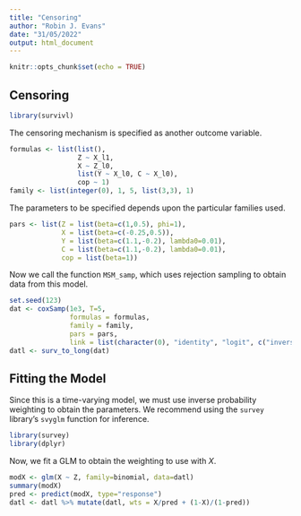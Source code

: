 ```yaml
---
title: "Censoring"
author: "Robin J. Evans"
date: "31/05/2022"
output: html_document
---
```


```r
knitr::opts_chunk$set(echo = TRUE)
```

## Censoring

```r
library(survivl)
```

The censoring mechanism is specified as another outcome variable.

```r
formulas <- list(list(),
                 Z ~ X_l1,
                 X ~ Z_l0,
                 list(Y ~ X_l0, C ~ X_l0),
                 cop ~ 1)
family <- list(integer(0), 1, 5, list(3,3), 1)
```

The parameters to be specified depends upon the particular families used.
```r
pars <- list(Z = list(beta=c(1,0.5), phi=1),
             X = list(beta=c(-0.25,0.5)),
             Y = list(beta=c(1.1,-0.2), lambda0=0.01),
             C = list(beta=c(1.1,-0.2), lambda0=0.01),
             cop = list(beta=1))
```

Now we call the function `MSM_samp`, which uses rejection sampling to obtain 
data from this model.
```r
set.seed(123)
dat <- coxSamp(1e3, T=5,
               formulas = formulas, 
               family = family, 
               pars = pars,
               link = list(character(0), "identity", "logit", c("inverse", "inverse")))
datl <- surv_to_long(dat)
```

## Fitting the Model

Since this is a time-varying model, we must use inverse probability weighting 
to obtain the parameters.  We recommend using the `survey` library's `svyglm`
function for inference.

```r
library(survey)
library(dplyr)
```
Now, we fit a GLM to obtain the weighting to use with $X$.
```r
modX <- glm(X ~ Z, family=binomial, data=datl)
summary(modX)
pred <- predict(modX, type="response")
datl <- datl %>% mutate(datl, wts = X/pred + (1-X)/(1-pred))
```
